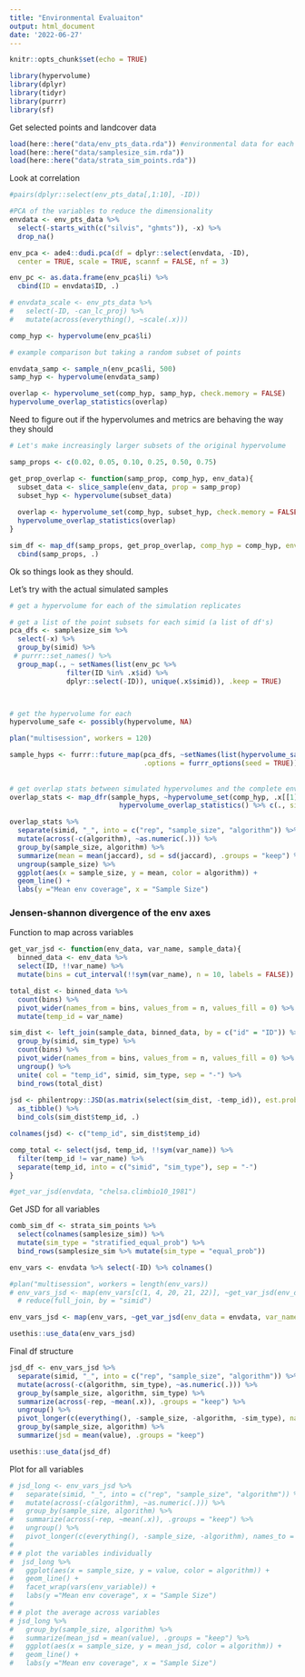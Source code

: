 ```yaml
---
title: "Environmental Evaluaiton"
output: html_document
date: '2022-06-27'
---
```


```r
knitr::opts_chunk$set(echo = TRUE)
```

```r
library(hypervolume)
library(dplyr)
library(tidyr)
library(purrr)
library(sf)
```

Get selected points and landcover data
```r
load(here::here("data/env_pts_data.rda")) #environmental data for each point
load(here::here("data/samplesize_sim.rda"))
load(here::here("data/strata_sim_points.rda"))
```

Look at correlation
```r
#pairs(dplyr::select(env_pts_data[,1:10], -ID))
```

```r

#PCA of the variables to reduce the dimensionality
envdata <- env_pts_data %>% 
  select(-starts_with(c("silvis", "ghmts")), -x) %>%
  drop_na()

env_pca <- ade4::dudi.pca(df = dplyr::select(envdata, -ID), 
  center = TRUE, scale = TRUE, scannf = FALSE, nf = 3)

env_pc <- as.data.frame(env_pca$li) %>%
  cbind(ID = envdata$ID, .)

# envdata_scale <- env_pts_data %>% 
#   select(-ID, -can_lc_proj) %>%
#   mutate(across(everything(), ~scale(.x)))

comp_hyp <- hypervolume(env_pca$li)

# example comparison but taking a random subset of points

envdata_samp <- sample_n(env_pca$li, 500)
samp_hyp <- hypervolume(envdata_samp)

overlap <- hypervolume_set(comp_hyp, samp_hyp, check.memory = FALSE)
hypervolume_overlap_statistics(overlap)
```

Need to figure out if the hypervolumes and metrics are behaving the way they should
```r
# Let's make increasingly larger subsets of the original hypervolume

samp_props <- c(0.02, 0.05, 0.10, 0.25, 0.50, 0.75)

get_prop_overlap <- function(samp_prop, comp_hyp, env_data){
  subset_data <- slice_sample(env_data, prop = samp_prop)
  subset_hyp <- hypervolume(subset_data)
  
  overlap <- hypervolume_set(comp_hyp, subset_hyp, check.memory = FALSE)
  hypervolume_overlap_statistics(overlap)
}

sim_df <- map_df(samp_props, get_prop_overlap, comp_hyp = comp_hyp, env_data = env_pca$li) %>%
  cbind(samp_props, .)

```
Ok so things look as they should.

Let's try with the actual simulated samples
```r
# get a hypervolume for each of the simulation replicates

# get a list of the point subsets for each simid (a list of df's)
pca_dfs <- samplesize_sim %>%
  select(-x) %>%
  group_by(simid) %>%
 # purrr::set_names() %>%
  group_map(., ~ setNames(list(env_pc %>%
              filter(ID %in% .x$id) %>%
              dplyr::select(-ID)), unique(.x$simid)), .keep = TRUE)



# get the hypervolume for each
hypervolume_safe <- possibly(hypervolume, NA)

plan("multisession", workers = 120)

sample_hyps <- furrr::future_map(pca_dfs, ~setNames(list(hypervolume_safe(.x[[1]])), names(.x)), 
                                 .options = furrr_options(seed = TRUE))
  
  
# get overlap stats between simulated hypervolumes and the complete environmental hypervolume
overlap_stats <- map_dfr(sample_hyps, ~hypervolume_set(comp_hyp, .x[[1]], check.memory = FALSE) %>%
                           hypervolume_overlap_statistics() %>% c(., simid = names(.x))) 

overlap_stats %>%
  separate(simid, "_", into = c("rep", "sample_size", "algorithm")) %>%
  mutate(across(-c(algorithm), ~as.numeric(.))) %>%
  group_by(sample_size, algorithm) %>%
  summarize(mean = mean(jaccard), sd = sd(jaccard), .groups = "keep") %>%
  ungroup(sample_size) %>%
  ggplot(aes(x = sample_size, y = mean, color = algorithm)) +
  geom_line() +
  labs(y ="Mean env coverage", x = "Sample Size") 
```


### Jensen-shannon divergence of the env axes

Function to map across variables
```r
get_var_jsd <- function(env_data, var_name, sample_data){
  binned_data <- env_data %>% 
  select(ID, !!var_name) %>%
  mutate(bins = cut_interval(!!sym(var_name), n = 10, labels = FALSE)) 

total_dist <- binned_data %>% 
  count(bins) %>% 
  pivot_wider(names_from = bins, values_from = n, values_fill = 0) %>%
  mutate(temp_id = var_name)

sim_dist <- left_join(sample_data, binned_data, by = c("id" = "ID")) %>% 
  group_by(simid, sim_type) %>% 
  count(bins) %>% 
  pivot_wider(names_from = bins, values_from = n, values_fill = 0) %>%
  ungroup() %>%
  unite( col = "temp_id", simid, sim_type, sep = "-") %>% 
  bind_rows(total_dist)
  
jsd <- philentropy::JSD(as.matrix(select(sim_dist, -temp_id)), est.prob = "empirical") %>%
  as_tibble() %>%
  bind_cols(sim_dist$temp_id, .)

colnames(jsd) <- c("temp_id", sim_dist$temp_id)

comp_total <- select(jsd, temp_id, !!sym(var_name)) %>%
  filter(temp_id != var_name) %>%
  separate(temp_id, into = c("simid", "sim_type"), sep = "-")
}

#get_var_jsd(envdata, "chelsa.climbio10_1981")
```

Get JSD for all variables 
```r
comb_sim_df <- strata_sim_points %>%
  select(colnames(samplesize_sim)) %>%
  mutate(sim_type = "stratified_equal_prob") %>%
  bind_rows(samplesize_sim %>% mutate(sim_type = "equal_prob"))

env_vars <- envdata %>% select(-ID) %>% colnames()

#plan("multisession", workers = length(env_vars))
# env_vars_jsd <- map(env_vars[c(1, 4, 20, 21, 22)], ~get_var_jsd(env_data = envdata, var_name = .x, sample_data = comb_sim_df)) #%>% 
  # reduce(full_join, by = "simid") 

env_vars_jsd <- map(env_vars, ~get_var_jsd(env_data = envdata, var_name = .x, sample_data = comb_sim_df)) #%>% 

usethis::use_data(env_vars_jsd)
```
Final df structure
```r
jsd_df <- env_vars_jsd %>%
  separate(simid, "_", into = c("rep", "sample_size", "algorithm")) %>%
  mutate(across(-c(algorithm, sim_type), ~as.numeric(.))) %>%
  group_by(sample_size, algorithm, sim_type) %>%
  summarize(across(-rep, ~mean(.x)), .groups = "keep") %>%
  ungroup() %>%
  pivot_longer(c(everything(), -sample_size, -algorithm, -sim_type), names_to = "env_variable") %>%
  group_by(sample_size, algorithm) %>%
  summarize(jsd = mean(value), .groups = "keep") 

usethis::use_data(jsd_df)
```

Plot for all variables
```r
# jsd_long <- env_vars_jsd %>%
#   separate(simid, "_", into = c("rep", "sample_size", "algorithm")) %>%
#   mutate(across(-c(algorithm), ~as.numeric(.))) %>%
#   group_by(sample_size, algorithm) %>%
#   summarize(across(-rep, ~mean(.x)), .groups = "keep") %>%
#   ungroup() %>%
#   pivot_longer(c(everything(), -sample_size, -algorithm), names_to = "env_variable")
# 
# # plot the variables individually
#  jsd_long %>%
#   ggplot(aes(x = sample_size, y = value, color = algorithm)) +
#   geom_line() +
#   facet_wrap(vars(env_variable)) +
#   labs(y ="Mean env coverage", x = "Sample Size")
# 
# # plot the average across variables
# jsd_long %>%
#   group_by(sample_size, algorithm) %>%
#   summarize(mean_jsd = mean(value), .groups = "keep") %>%
#   ggplot(aes(x = sample_size, y = mean_jsd, color = algorithm)) +
#   geom_line() +
#   labs(y ="Mean env coverage", x = "Sample Size")
```





